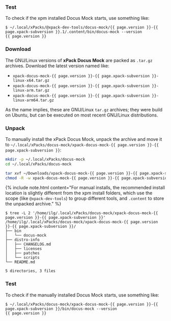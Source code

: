 

<InstallEasy/>

### Test

To check if the xpm installed Docus Mock starts, use something like:

```console
$ ~/.local/xPacks/@xpack-dev-tools/docus-mock/{{ page.version }}-{{ page.xpack-subversion }}.1/.content/bin/docus-mock --version
{{ page.version }}
```

<InstallManual/>

### Download

The GNU/Linux versions of **xPack Docus Mock**
are packed as `.tar.gz` archives.
Download the latest version named like:

- `xpack-docus-mock-{{ page.version }}-{{ page.xpack-subversion }}-linux-x64.tar.gz`
- `xpack-docus-mock-{{ page.version }}-{{ page.xpack-subversion }}-linux-arm.tar.gz`
- `xpack-docus-mock-{{ page.version }}-{{ page.xpack-subversion }}-linux-arm64.tar.gz`

As the name implies, these are GNU/Linux `tar.gz` archives; they were build on
Ubuntu, but can be executed on most recent GNU/Linux distributions.

### Unpack

To manually install the xPack Docus Mock,
unpack the archive and move it to
`~/.local/xPacks/docus-mock/xpack-docus-mock-{{ page.version }}-{{ page.xpack-subversion }}`:

```sh
mkdir -p ~/.local/xPacks/docus-mock
cd ~/.local/xPacks/docus-mock

tar xvf ~/Downloads/xpack-docus-mock-{{ page.version }}-{{ page.xpack-subversion }}-linux-x64.tar.gz
chmod -R -w xpack-docus-mock-{{ page.version }}-{{ page.xpack-subversion }}
```

{% include note.html content="For manual installs, the recommended
install location is slightly different from the xpm install folders,
which use the scope (like `@xpack-dev-tools`) to group different tools,
and `.content` to store the unpacked archive." %}

```console
$ tree -L 2 '/home/ilg/.local/xPacks/docus-mock/xpack-docus-mock-{{ page.version }}-{{ page.xpack-subversion }}'
/home/ilg/.local/xPacks/docus-mock/xpack-docus-mock-{{ page.version }}-{{ page.xpack-subversion }}/
├── bin
│   └── docus-mock
├── distro-info
│   ├── CHANGELOG.md
│   ├── licenses
│   ├── patches
│   └── scripts
└── README.md

5 directories, 3 files
```

### Test

To check if the manually installed Docus Mock starts, use something like:

```console
$ ~/.local/xPacks/docus-mock/xpack-docus-mock-{{ page.version }}-{{ page.xpack-subversion }}/bin/docus-mock --version
{{ page.version }}
```
